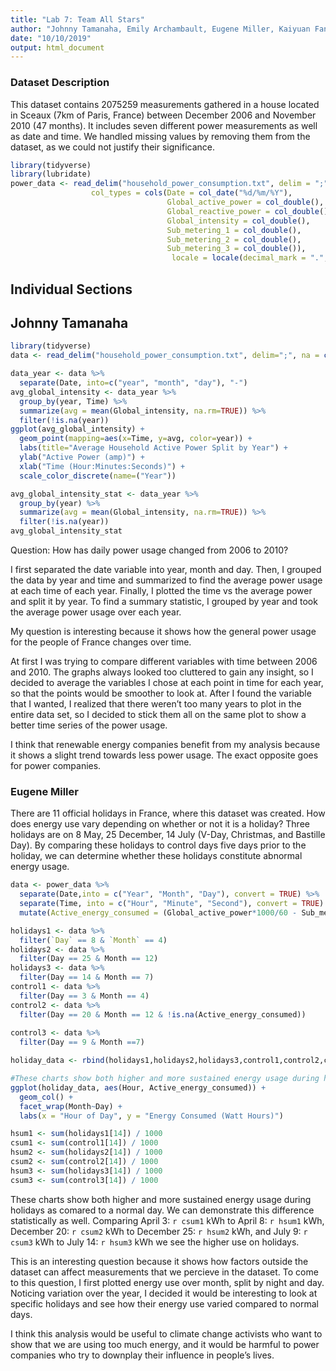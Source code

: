 ---
title: "Lab 7: Team All Stars"
author: "Johnny Tamanaha, Emily Archambault, Eugene Miller, Kaiyuan Fan, Jingzhi Zhang"
date: "10/10/2019"
output: html_document
---

### Dataset Description
This dataset contains 2075259 measurements gathered in a house located in Sceaux (7km of Paris, France) between December 2006 and November 2010 (47 months). It includes seven different power measurements as well as date and time. We handled missing values by removing them from the dataset, as we could not justify their significance. 

```{r, setup, echo = FALSE, message = FALSE, warning = FALSE}
library(tidyverse)
library(lubridate)
power_data <- read_delim("household_power_consumption.txt", delim = ";", na = c('', '?'),
                  col_types = cols(Date = col_date("%d/%m/%Y"),
                                   Global_active_power = col_double(),
                                   Global_reactive_power = col_double(),
                                   Global_intensity = col_double(),
                                   Sub_metering_1 = col_double(),
                                   Sub_metering_2 = col_double(),
                                   Sub_metering_3 = col_double()),
                                    locale = locale(decimal_mark = ".", grouping_mark = ","))
```

## Individual Sections

## Johnny Tamanaha
```{r, warning=FALSE, message=FALSE}
library(tidyverse)
data <- read_delim("household_power_consumption.txt", delim=";", na = c("","?"), col_types=cols(Date = col_date("%e/%m/%Y"), Time=col_time("%H:%M:%S"), .default=col_double()), locale=locale(decimal_mark="."))
```
```{r}
data_year <- data %>%
  separate(Date, into=c("year", "month", "day"), "-")
avg_global_intensity <- data_year %>%
  group_by(year, Time) %>%
  summarize(avg = mean(Global_intensity, na.rm=TRUE)) %>%
  filter(!is.na(year))
ggplot(avg_global_intensity) +
  geom_point(mapping=aes(x=Time, y=avg, color=year)) +
  labs(title="Average Household Active Power Split by Year") +
  ylab("Active Power (amp)") +
  xlab("Time (Hour:Minutes:Seconds)") +
  scale_color_discrete(name=("Year"))
```
```{r}
avg_global_intensity_stat <- data_year %>%
  group_by(year) %>%
  summarize(avg = mean(Global_intensity, na.rm=TRUE)) %>%
  filter(!is.na(year))
avg_global_intensity_stat
```

Question: How has daily power usage changed from 2006 to 2010?

I first separated the date variable into year, month and day. Then, I grouped the data by year and time and summarized to find the average power usage at each time of each year. Finally, I plotted the time vs the average power and split it by year. To find a summary statistic, I grouped by year and took the average power usage over each year.

My question is interesting because it shows how the general power usage for the people of France changes over time. 

At first I was trying to compare different variables with time between 2006 and 2010. The graphs always looked too cluttered to gain any insight, so I decided to average the variables I chose at each point in time for each year, so that the points would be smoother to look at. After I found the variable that I wanted, I realized that there weren't too many years to plot in the entire data set, so I decided to stick them all on the same plot to show a better time series of the power usage. 

I think that renewable energy companies benefit from my analysis because it shows a slight trend towards less power usage. The exact opposite goes for power companies. 

### Eugene Miller

There are 11 official holidays in France, where this dataset was created. How does energy use vary depending on whether or not it is a holiday? Three holidays are on 8 May, 25 December, 14 July (V-Day, Christmas, and Bastille Day). By comparing these holidays to control days five days prior to the holiday, we can determine whether these holidays constitute abnormal energy usage. 

```{r, echo = FALSE, message = FALSE, warning = FALSE}
data <- power_data %>%
  separate(Date,into = c("Year", "Month", "Day"), convert = TRUE) %>%
  separate(Time, into = c("Hour", "Minute", "Second"), convert = TRUE) %>%
  mutate(Active_energy_consumed = (Global_active_power*1000/60 - Sub_metering_1 - Sub_metering_2 - Sub_metering_3), Datetime = make_datetime(Year, Month, Day, Hour, Minute, Second)) 
```

```{r, echo = FALSE, message = FALSE, warning = FALSE}

holidays1 <- data %>%
  filter(`Day` == 8 & `Month` == 4) 
holidays2 <- data %>%
  filter(Day == 25 & Month == 12)
holidays3 <- data %>%
  filter(Day == 14 & Month == 7)
control1 <- data %>%
  filter(Day == 3 & Month == 4)
control2 <- data %>%
  filter(Day == 20 & Month == 12 & !is.na(Active_energy_consumed))
  
control3 <- data %>%
  filter(Day == 9 & Month ==7)

holiday_data <- rbind(holidays1,holidays2,holidays3,control1,control2,control3)

#These charts show both higher and more sustained energy usage during holidays as comared to a normal day.
ggplot(holiday_data, aes(Hour, Active_energy_consumed)) +
  geom_col() + 
  facet_wrap(Month~Day) +
  labs(x = "Hour of Day", y = "Energy Consumed (Watt Hours)")

hsum1 <- sum(holidays1[14]) / 1000
csum1 <- sum(control1[14]) / 1000
hsum2 <- sum(holidays2[14]) / 1000
csum2 <- sum(control2[14]) / 1000
hsum3 <- sum(holidays3[14]) / 1000
csum3 <- sum(control3[14]) / 1000

```

These charts show both higher and more sustained energy usage during holidays as comared to a normal day. We can demonstrate this difference statistically as well. Comparing April 3: `r csum1` kWh to April 8: `r hsum1` kWh, December 20: `r csum2` kWh to December 25: `r hsum2` kWh, and July 9: `r csum3` kWh to July 14: `r hsum3` kWh we see the higher use on holidays. 

This is an interesting question because it shows how factors outside the dataset can affect measurements that we percieve in the dataset. To come to this question, I first plotted energy use over month, split by night and day. Noticing variation over the year, I decided it would be interesting to look at specific holidays and see how their energy use varied compared to normal days.

I think this analysis would be useful to climate change activists who want to show that we are using too much energy, and it would be harmful to power companies who try to downplay their influence in people's lives.
